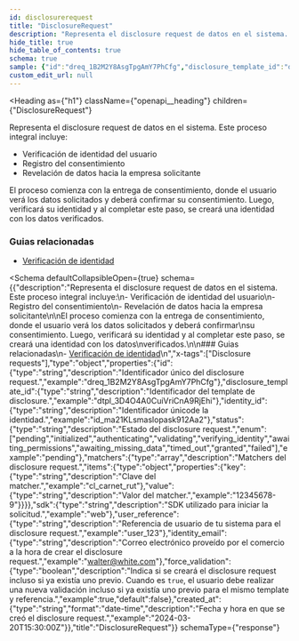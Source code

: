 ```yaml
---
id: disclosurerequest
title: "DisclosureRequest"
description: "Representa el disclosure request de datos en el sistema. Este proceso integral incluye:"
hide_title: true
hide_table_of_contents: true
schema: true
sample: {"id":"dreq_1B2M2Y8AsgTpgAmY7PhCfg","disclosure_template_id":"dtpl_3D4O4A0CuiVriCnA9RjEhi","identity_id":"id_ma21KLsmaslopask912Aa2","status":"pending","matchers":[{"key":"cl_carnet_rut","value":"12345678-9"}],"sdk":"web","user_reference":"user_123","identity_email":"walter@white.com","force_validation":true,"created_at":"2024-03-20T15:30:00Z"}
custom_edit_url: null
---
```



<Heading
  as={"h1"}
  className={"openapi__heading"}
  children={"DisclosureRequest"}
>
</Heading>



Representa el disclosure request de datos en el sistema. Este proceso integral incluye:
- Verificación de identidad del usuario
- Registro del consentimiento
- Revelación de datos hacia la empresa solicitante

El proceso comienza con la entrega de consentimiento, donde el usuario verá los datos solicitados y deberá confirmar
su consentimiento. Luego, verificará su identidad y al completar este paso, se creará una identidad con los datos
verificados.

### Guias relacionadas
- [Verificación de identidad](/docs/integration-guide/disclosure/introduction)


<Schema
	defaultCollapsibleOpen={true}
  schema={{"description":"Representa el disclosure request de datos en el sistema. Este proceso integral incluye:\n- Verificación de identidad del usuario\n- Registro del consentimiento\n- Revelación de datos hacia la empresa solicitante\n\nEl proceso comienza con la entrega de consentimiento, donde el usuario verá los datos solicitados y deberá confirmar\nsu consentimiento. Luego, verificará su identidad y al completar este paso, se creará una identidad con los datos\nverificados.\n\n### Guias relacionadas\n- [Verificación de identidad](/docs/integration-guide/disclosure/introduction)\n","x-tags":["Disclosure requests"],"type":"object","properties":{"id":{"type":"string","description":"Identificador único del disclosure request.","example":"dreq_1B2M2Y8AsgTpgAmY7PhCfg"},"disclosure_template_id":{"type":"string","description":"Identificador del template de disclosure.","example":"dtpl_3D4O4A0CuiVriCnA9RjEhi"},"identity_id":{"type":"string","description":"Identificador únicode la identidad.","example":"id_ma21KLsmaslopask912Aa2"},"status":{"type":"string","description":"Estado del disclosure request.","enum":["pending","initialized","authenticating","validating","verifying_identity","awaiting_permissions","awaiting_missing_data","timed_out","granted","failed"],"example":"pending"},"matchers":{"type":"array","description":"Matchers del disclosure request.","items":{"type":"object","properties":{"key":{"type":"string","description":"Clave del matcher.","example":"cl_carnet_rut"},"value":{"type":"string","description":"Valor del matcher.","example":"12345678-9"}}}},"sdk":{"type":"string","description":"SDK utilizado para iniciar la solicitud.","example":"web"},"user_reference":{"type":"string","description":"Referencia de usuario de tu sistema para el disclosure request.","example":"user_123"},"identity_email":{"type":"string","description":"Correo electrónico proveído por el comercio a la hora de crear el disclosure request.","example":"walter@white.com"},"force_validation":{"type":"boolean","description":"Indica si se creará el disclosure request incluso si ya existía uno previo. Cuando es `true`, el usuario debe realizar una nueva validación incluso si ya existía uno previo para el mismo template y referencia.","example":true,"default":false},"created_at":{"type":"string","format":"date-time","description":"Fecha y hora en que se creó el disclosure request.","example":"2024-03-20T15:30:00Z"}},"title":"DisclosureRequest"}}
  schemaType={"response"}
>
  
</Schema>
            